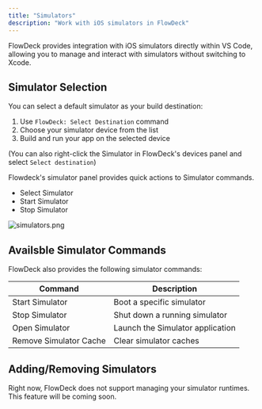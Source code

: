 ```yaml
---
title: "Simulators"
description: "Work with iOS simulators in FlowDeck"
---
```


FlowDeck provides integration with iOS simulators directly within VS Code, allowing you to manage and interact with simulators without switching to Xcode.

## Simulator Selection

You can select a default simulator as your build destination:

1. Use `FlowDeck: Select Destination` command
2. Choose your simulator device from the list
3. Build and run your app on the selected device

(You can also right-click the Simulator in FlowDeck's devices panel and select `Select destination`)

Flowdeck's simulator panel provides quick actions to Simulator commands.

- <Icon icon="map-pin" /> Select Simulator
- <Icon icon="play" /> Start Simulator
- <Icon icon="Stop" /> Stop Simulator

![simulators.png](../images/simulators.png)

## Availsble Simulator Commands

FlowDeck also provides the following simulator commands:

| Command | Description |
|---------|-------------|
| Start Simulator | Boot a specific simulator |
| Stop Simulator | Shut down a running simulator |
| Open Simulator | Launch the Simulator application |
| Remove Simulator Cache | Clear simulator caches |

## Adding/Removing Simulators
Right now, FlowDeck does not support managing your simulator runtimes.  This feature will be coming soon.